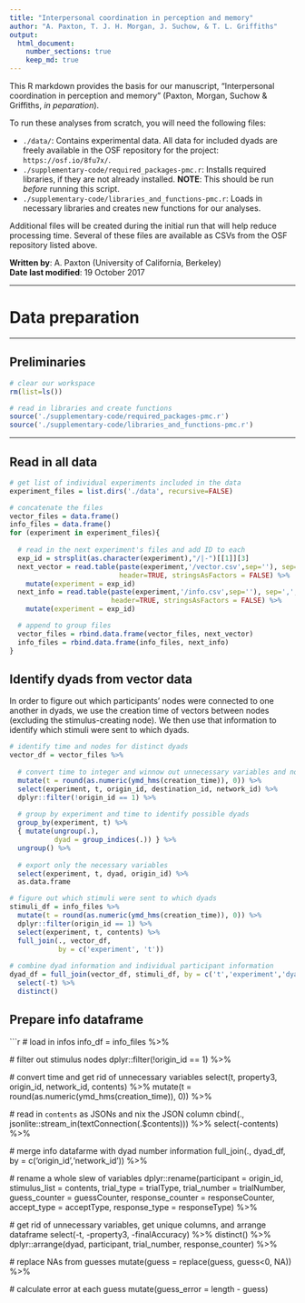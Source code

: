 ```yaml
---
title: "Interpersonal coordination in perception and memory"
author: "A. Paxton, T. J. H. Morgan, J. Suchow, & T. L. Griffiths"
output: 
  html_document:
    number_sections: true
    keep_md: true
---
```


This R markdown provides the basis for our manuscript, "Interpersonal coordination in perception and memory" (Paxton, Morgan, Suchow & Griffiths, *in peparation*).

To run these analyses from scratch, you will need the following files:

* `./data/`: Contains experimental data. All data for included dyads are freely available in the OSF repository for the project: `https://osf.io/8fu7x/`.
* `./supplementary-code/required_packages-pmc.r`: Installs required libraries, if they are not already installed. **NOTE**: This should be run *before* running this script.
* `./supplementary-code/libraries_and_functions-pmc.r`: Loads in necessary libraries and creates new functions for our analyses.

Additional files will be created during the initial run that will help reduce processing time. Several of these files are available as CSVs from the OSF repository listed above.

**Written by**: A. Paxton (University of California, Berkeley)
<br>**Date last modified**: 19 October 2017

***

# Data preparation

***

## Preliminaries

```r

# clear our workspace
rm(list=ls())

# read in libraries and create functions
source('./supplementary-code/required_packages-pmc.r')
source('./supplementary-code/libraries_and_functions-pmc.r')

```

***

## Read in all data

```r

# get list of individual experiments included in the data
experiment_files = list.dirs('./data', recursive=FALSE)

# concatenate the files
vector_files = data.frame()
info_files = data.frame()
for (experiment in experiment_files){
  
  # read in the next experiment's files and add ID to each
  exp_id = strsplit(as.character(experiment),"/|-")[[1]][3]
  next_vector = read.table(paste(experiment,'/vector.csv',sep=''), sep=',',
                           header=TRUE, stringsAsFactors = FALSE) %>%
    mutate(experiment = exp_id)
  next_info = read.table(paste(experiment,'/info.csv',sep=''), sep=',',
                         header=TRUE, stringsAsFactors = FALSE) %>%
    mutate(experiment = exp_id)

  # append to group files
  vector_files = rbind.data.frame(vector_files, next_vector)
  info_files = rbind.data.frame(info_files, next_info)
}

```

## Identify dyads from vector data

In order to figure out which participants' nodes were connected to one another in dyads, we use the creation time of vectors between nodes (excluding the stimulus-creating node). We then use that information to identify which stimuli were sent to which dyads.

```r

# identify time and nodes for distinct dyads
vector_df = vector_files %>%
  
  # convert time to integer and winnow out unnecessary variables and nodes
  mutate(t = round(as.numeric(ymd_hms(creation_time)), 0)) %>%
  select(experiment, t, origin_id, destination_id, network_id) %>%
  dplyr::filter(!origin_id == 1) %>%
  
  # group by experiment and time to identify possible dyads
  group_by(experiment, t) %>%
  { mutate(ungroup(.), 
           dyad = group_indices(.)) } %>%
  ungroup() %>%
  
  # export only the necessary variables
  select(experiment, t, dyad, origin_id) %>%
  as.data.frame

# figure out which stimuli were sent to which dyads
stimuli_df = info_files %>%
  mutate(t = round(as.numeric(ymd_hms(creation_time)), 0)) %>%
  dplyr::filter(origin_id == 1) %>%
  select(experiment, t, contents) %>%
  full_join(., vector_df,
            by = c('experiment', 't'))
  
# combine dyad information and individual participant information
dyad_df = full_join(vector_df, stimuli_df, by = c('t','experiment','dyad','origin_id')) %>% 
  select(-t) %>%
  distinct()

```

## Prepare info dataframe

```r

# load in infos
info_df = info_files %>%
  
  # filter out stimulus nodes
  dplyr::filter(!origin_id == 1) %>%
  
  # convert time and get rid of unnecessary variables
  select(t, property3, origin_id, network_id, contents) %>%
  mutate(t = round(as.numeric(ymd_hms(creation_time)), 0)) %>%
  
  # read in `contents` as JSONs and nix the JSON column
  cbind(.,
        jsonlite::stream_in(textConnection(.$contents))) %>%
  select(-contents) %>%
  
  # merge info datafarme with dyad number information
  full_join(., dyad_df,
            by = c('origin_id','network_id')) %>%
  
  # rename a whole slew of variables
  dplyr::rename(participant = origin_id,
                stimulus_list = contents,
                trial_type = trialType,
                trial_number = trialNumber,
                guess_counter = guessCounter,
                response_counter = responseCounter,
                accept_type = acceptType,
                response_type = responseType) %>%
  
  # get rid of unnecessary variables, get unique columns, and arrange dataframe
  select(-t, -property3, -finalAccuracy) %>%
  distinct() %>%
  dplyr::arrange(dyad, participant, trial_number, response_counter) %>%
  
  # replace NAs from guesses
  mutate(guess = replace(guess, guess<0, NA)) %>%
  
  # calculate error at each guess
  mutate(guess_error = length - guess)

